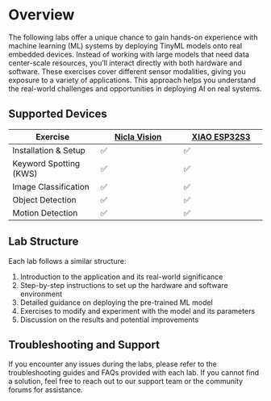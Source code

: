 # Overview {.unnumbered}

The following labs offer a unique chance to gain hands-on experience with machine learning (ML) systems by deploying TinyML models onto real embedded devices. Instead of working with large models that need data center-scale resources, you'll interact directly with both hardware and software. These exercises cover different sensor modalities, giving you exposure to a variety of applications. This approach helps you understand the real-world challenges and opportunities in deploying AI on real systems.

## Supported Devices

| Exercise                          | [Nicla Vision](https://store.arduino.cc/products/nicla-vision)                    | [XIAO ESP32S3](https://www.google.com/search?q=XIAO+ESP32S3)                    |
| --------------------------------- | ------------------------------- | ------------------------------- |
| Installation & Setup              | ✅                              | ✅                              |
| Keyword Spotting (KWS)            | ✅                              | ✅                              |
| Image Classification              | ✅                              | ✅                              |
| Object Detection                  | ✅                              | ✅                              |
| Motion Detection                  | ✅                              | ✅                              |
## Lab Structure

Each lab follows a similar structure:

#. Introduction to the application and its real-world significance
#. Step-by-step instructions to set up the hardware and software environment
#. Detailed guidance on deploying the pre-trained ML model
#. Exercises to modify and experiment with the model and its parameters
#. Discussion on the results and potential improvements

## Troubleshooting and Support

If you encounter any issues during the labs, please refer to the troubleshooting guides and FAQs provided with each lab. If you cannot find a solution, feel free to reach out to our support team or the community forums for assistance.